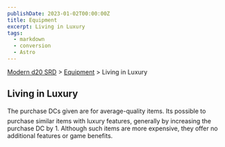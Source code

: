 ```yaml
---
publishDate: 2023-01-02T00:00:00Z
title: Equipment
excerpt: Living in Luxury
tags:
  - markdown
  - conversion
  - Astro
---
```


[Modern d20 SRD](/#modernD20) > [Equipment](modern-d20-srd-equipment-index) > Living in Luxury

## Living in Luxury

The purchase DCs given are for average-quality items. Its possible to purchase similar items with luxury features, generally by increasing the purchase DC by 1. Although such items are more expensive, they offer no additional features or game benefits.
